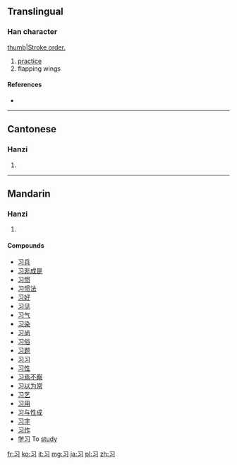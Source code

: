 {{also|習}}<!-- may be replaced by zh-forms -->
==Translingual==

===Han character===
{{Han char|rn=15|rad=冫|as=01|sn=3|four=|canj=尸戈一 (SIM)}}
[[image:习-bw.png|thumb|Stroke order.]]

# [[practice]]
# flapping wings

====References====
* {{Han ref|kx=0084.051|hdz=10051.030|uh=4E60|ud=20064}}

----

==Cantonese==

===Hanzi===
{{yue-hanzi|jyut=zaap6|y=jaap6|tra=習}}

# {{defn|lang=yue|sort=冫01}}

----

==Mandarin==

===Hanzi===
{{cmn-hanzi|tra=習|pin=[[xí]] ([[xi2]])|wg=hsi<sup>2</sup>}}

# {{defn|lang=cmn|sort=冫01}}

====Compounds====
* [[习兵]]
* [[习非成是]]
* [[习惯]]
* [[习惯法]]
* [[习好]]
* [[习见]]
* [[习气]]
* [[习染]]
* [[习尚]]
* [[习俗]]
* [[习题]]
* [[习习]]
* [[习性]]
* [[习焉不察]]
* [[习以为常]]
* [[习艺]]
* [[习用]]
* [[习与性成]]
* [[习字]]
* [[习作]]
* [[学习]] To [[study]]

[[fr:习]]
[[ko:习]]
[[it:习]]
[[mg:习]]
[[ja:习]]
[[pl:习]]
[[zh:习]]